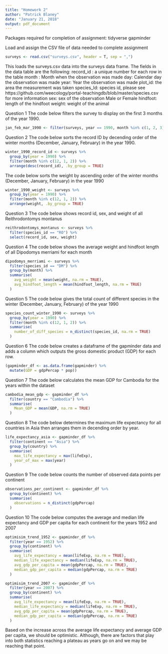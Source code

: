 ```yaml
---
title: "Homework 2"
author: "Patrick Blaney"
date: "January 21, 2018"
output: pdf_document
---
```


Packages required for completion of assignment:
tidyverse
gapminder

Load and assign the CSV file of data needed to complete assignment
```r
surveys <- read.csv("surveys.csv", header = T, sep = ",")
```

This loads the surveys.csv data into the surveys data frame. The fields in the data table are the following:
record_id : a unique number for each row in the table
month : Month when the observation was made
day: Calendar day the observation was made
year: Year the observation was made
plot_id: the area the measurement was taken
species_Id: species id, please see https://github.com/weecology/portal-teachingdb/blob/master/species.csv for more information
sex: sex of the observation Male or Female
hindfoot: length of the hindfoot
weight: weight of the animal

Question 1
The code below filters the survey to display on the first 3 months of the year 1990.
```r
jan_feb_mar_1990 <- filter(surveys, year == 1990, month %in% c(1, 2, 3))
```

Question 2
The code below sorts the record ID by decending order of the winter months (December, January, February) in the year 1990.
```r
winter_1990_record_id <- surveys %>%
  group_by(year = 1990) %>%
  filter(month %in% c(12, 1, 2)) %>%
  arrange(desc(record_id), .by_group = TRUE)
```

The code below sorts the weight by ascending order of the winter months (December, January, February) in the year 1990
```r
winter_1990_weight <- surveys %>%
  group_by(year = 1990) %>%
  filter(month %in% c(12, 1, 2)) %>%
  arrange(weight, .by_group = TRUE)
```

Question 3
The code below shows record id, sex, and weight of all Reithrodontomys montanus
```r
reithrodontomys_montanus <- surveys %>%
  filter(species_id == "RO") %>%
  select(record_id, sex, weight)
```

Question 4
The code below shows the average weight and hindfoot length of all Dipodomys merriami for each month
```r
dipodomys_merriami <- surveys %>%
  filter(species_id == "DM") %>%
  group_by(month) %>%
  summarise(
    avg_weight = mean(weight, na.rm = TRUE),
    avg_hindfoot_length = mean(hindfoot_length, na.rm = TRUE)
  )
```

Question 5
The code below gives the total count of different species in the winter (December, January, February) of the year 1990
```r
species_count_winter_1990 <- surveys %>%
  group_by(year = 1990) %>%
  filter(month %in% c(12, 1, 2)) %>%
  summarise(
    number_of_diff_species = n_distinct(species_id, na.rm = TRUE)
  )
```

Question 6
The code below creates a dataframe of the gapminder data and adds a column which outputs the gross domestic product (GDP) for each row.
```r
(gapminder_df <- as.data.frame(gapminder) %>%
  mutate(GDP = gdpPercap * pop))
```

Question 7
The code below calculates the mean GDP for Cambodia for the years within the dataset
```r
cambodia_mean_gdp <- gapminder_df %>%
  filter(country == "Cambodia") %>%
  summarise(
    Mean_GDP = mean(GDP, na.rm = TRUE)
  )
```

Question 8
The code below determines the maximum life expectancy for all countries in Asia then arranges them in decending order by year.
```r
life_expectancy_asia <- gapminder_df %>%
  filter(continent == "Asia") %>%
  group_by(country) %>%
  summarise(
    max_life_expectancy = max(lifeExp),
    year_of_max = max(year)
  )
```

Question 9
The code below counts the number of observed data points per continent
```r
observations_per_continent <- gapminder_df %>%
  group_by(continent) %>%
  summarise(
    observations = n_distinct(gdpPercap)
  )
```

Question 10
The code below computes the average and median life expectancy and GDP per capita for each continent for the years 1952 and 2007
```r
optimisim_trend_1952 <- gapminder_df %>%
  filter(year == 1952) %>%
  group_by(continent) %>%
  summarise(
    avg_life_expectancy = mean(lifeExp, na.rm = TRUE),
    median_life_expectancy = median(lifeExp, na.rm = TRUE),
    avg_gdp_per_capita = mean(gdpPercap, na.rm = TRUE),
    median_gdp_per_capita = median(gdpPercap, na.rm = TRUE)
  )
```

```r
optimisim_trend_2007 <- gapminder_df %>%
  filter(year == 2007) %>%
  group_by(continent) %>%
  summarise(
    avg_life_expectancy = mean(lifeExp, na.rm = TRUE),
    median_life_expectancy = median(lifeExp, na.rm = TRUE),
    avg_gdp_per_capita = mean(gdpPercap, na.rm = TRUE),
    median_gdp_per_capita = median(gdpPercap, na.rm = TRUE)
  )
```
 
Based on the increase across the average life expectancy and average GDP per capita, we should be optimistic. Although, there are factors that play into both statistics reaching a plateau as years go on and we may be reaching that point. 
